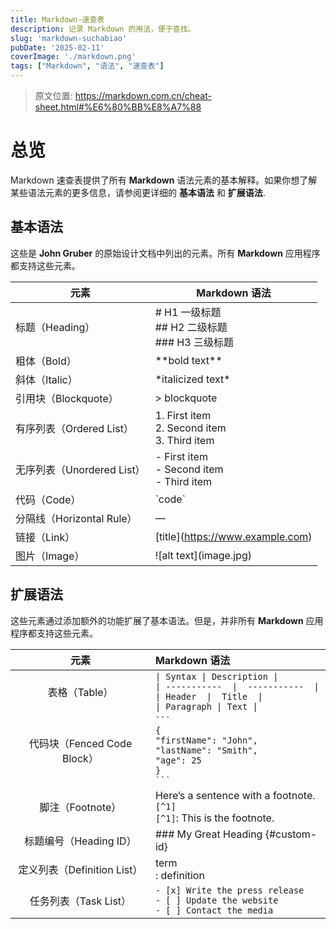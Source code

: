 ---
title: Markdown-速查表
description: 记录 Markdown 的用法，便于查找。
slug: 'markdown-suchabiao'
pubDate: '2025-02-11'
coverImage: './markdown.png'
tags: ["Markdown", "语法", "速查表"]
---

> 原文位置: https://markdown.com.cn/cheat-sheet.html#%E6%80%BB%E8%A7%88

# 总览

Markdown 速查表提供了所有 **Markdown**
语法元素的基本解释。如果你想了解某些语法元素的更多信息，请参阅更详细的
**基本语法** 和 **扩展语法**.

## 基本语法

这些是 **John Gruber** 的原始设计文档中列出的元素。所有 **Markdown**
应用程序都支持这些元素。

| 元素 | Markdown 语法 |
|----|----|
| 标题（Heading） | \# H1 一级标题<br/> \## H2 二级标题<br/> \### H3 三级标题 |
| 粗体（Bold） | \*\*bold text\*\* |
| 斜体（Italic） | \*italicized text\* |
| 引用块（Blockquote） | \> blockquote |
| 有序列表（Ordered List） | 1\. First item<br/> 2. Second item<br/> 3. Third item |
| 无序列表（Unordered List） | \- First item<br/> - Second item<br/> - Third item |
| 代码（Code） | \`code\` |
| 分隔线（Horizontal Rule） | — |
| 链接（Link） | \[title\](https://www.example.com) |
| 图片（Image） | \![alt text\](image.jpg) |

## 扩展语法

这些元素通过添加额外的功能扩展了基本语法。但是，并非所有 **Markdown**
应用程序都支持这些元素。

| 元素 | Markdown 语法 |
|:--:|:---|
| 表格（Table） | `\| Syntax \| Description \|`<br/>`\| -----------  \|  -----------  \|`<br/>`\| Header  \|  Title  \|`<br/>`\| Paragraph \| Text \|` |
| 代码块（Fenced Code Block） | ```` ``` ````<br/>`{`<br/>`"firstName": "John",`<br/>`"lastName": "Smith",`<br/>`"age": 25`<br/>`}`<br/>```` ``` ```` |
| 脚注（Footnote） | Here’s a sentence with a footnote. `[^1]`<br/>`[^1]`: This is the footnote. |
| 标题编号（Heading ID） | \### My Great Heading \{#custom-id} |
| 定义列表（Definition List） | term<br/>: definition |
| 任务列表（Task List）| `- [x] Write the press release`<br/>`- [ ] Update the website`<br/>`- [ ] Contact the media` |
